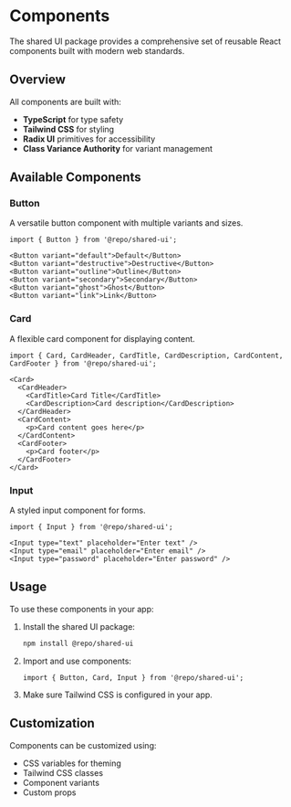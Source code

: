 # Components

The shared UI package provides a comprehensive set of reusable React components built with modern web standards.

## Overview

All components are built with:
- **TypeScript** for type safety
- **Tailwind CSS** for styling
- **Radix UI** primitives for accessibility
- **Class Variance Authority** for variant management

## Available Components

### Button

A versatile button component with multiple variants and sizes.

```tsx
import { Button } from '@repo/shared-ui';

<Button variant="default">Default</Button>
<Button variant="destructive">Destructive</Button>
<Button variant="outline">Outline</Button>
<Button variant="secondary">Secondary</Button>
<Button variant="ghost">Ghost</Button>
<Button variant="link">Link</Button>
```

### Card

A flexible card component for displaying content.

```tsx
import { Card, CardHeader, CardTitle, CardDescription, CardContent, CardFooter } from '@repo/shared-ui';

<Card>
  <CardHeader>
    <CardTitle>Card Title</CardTitle>
    <CardDescription>Card description</CardDescription>
  </CardHeader>
  <CardContent>
    <p>Card content goes here</p>
  </CardContent>
  <CardFooter>
    <p>Card footer</p>
  </CardFooter>
</Card>
```

### Input

A styled input component for forms.

```tsx
import { Input } from '@repo/shared-ui';

<Input type="text" placeholder="Enter text" />
<Input type="email" placeholder="Enter email" />
<Input type="password" placeholder="Enter password" />
```

## Usage

To use these components in your app:

1. Install the shared UI package:
   ```bash
   npm install @repo/shared-ui
   ```

2. Import and use components:
   ```tsx
   import { Button, Card, Input } from '@repo/shared-ui';
   ```

3. Make sure Tailwind CSS is configured in your app.

## Customization

Components can be customized using:
- CSS variables for theming
- Tailwind CSS classes
- Component variants
- Custom props

